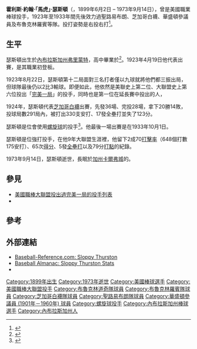 {{short description|美國棒球選手}}
{{Infobox baseball biography
|name=馬虎·瑟斯頓<br/>Sloppy Thurston
|image=Sloppy Thurston 1924 cartoon.png
|position=[[投手|投手]]
|birth_date={{birth date|1899|6|2}}
|birth_place={{USA}}[[內布拉斯加州|內布拉斯加州]][[弗里蒙特_(內布拉斯加州)|弗里蒙特]]
|death_date={{Death date and age|1973|9|14|1899|6|2}}
|death_place={{USA}}[[加州|加州]][[洛杉磯|洛杉磯]]
|bats=右
|throws=右
|debutleague = 美國職棒大聯盟
|debutdate=4月19日
|debutyear=1923年
|debutteam=聖路易布朗
|finalleague = 美國職棒大聯盟
|finaldate=10月1日
|finalyear=1933年
|finalteam=布魯克林道奇
|statleague = 美國職棒大聯盟
|stat1label=勝敗投數
|stat1value=89–86
|stat2label=[[防禦率|防禦率]]
|stat2value=4.24
|stat3label=[[三振|三振]]
|stat3value=306
|teams=
* [[巴爾的摩金鶯|聖路易布朗]]（{{mlby|1923}}）
* [[芝加哥白襪|芝加哥白襪]]（{{mlby|1923}}–{{mlby|1926}}）
* [[華盛頓參議員|華盛頓參議員]]（{{mlby|1927}}）
* [[洛杉磯道奇|布魯克林羅賓/道奇]]（{{mlby|1930}}–{{mlby|1933}}）
}}
'''霍利斯·約翰·「馬虎」·瑟斯頓'''（{{lang-en|Hollis John "Sloppy" Thurston}}，1899年6月2日 – 1973年9月14日），曾是美國職業棒球投手，1923年至1933年間先後效力過聖路易布朗、芝加哥白襪、華盛頓參議員及布魯克林羅賓等隊。投打姿勢是右投右打<ref>{{cite web|url= http://www.baseball-almanac.com/players/player.php?p=thurssl01 |title= Sloppy Thurston Stats|publisher= Baseball Almanac|accessdate= October 6, 2012}}</ref>。

==生平==
瑟斯頓出生於[[內布拉斯加州|內布拉斯加州]][[弗里蒙特_(內布拉斯加州)|弗里蒙特]]，高中畢業於{{le|約翰·H·弗朗西斯理工高中|John H. Francis Polytechnic High School}}<ref>{{cite web|url=  https://www.baseball-reference.com/players/t/thurssl01.shtml|title= Sloppy Thurston|publisher= Baseball-Reference.Com|accessdate= October 6, 2012}}</ref>。1923年4月19日他代表{{le|聖路易棕人隊|St. Louis Browns}}出賽，是其職業初登板。

1923年8月22日，瑟斯頓第十二局面對{{le|費城運動家隊隊史|History of the Philadelphia Athletics|費城運動家隊}}三名打者僅以九球就將他們都三振出局，但球隊最後仍以2比3輸球。即便如此，他依然是美聯史上第二位、大聯盟史上第六位投出「[[完美一局|完美一局]]」的投手，同時也是第一位在延長賽中投出的人，

1924年，瑟斯頓代表[[芝加哥白襪|芝加哥白襪]]出賽，先發36場、完投28場，拿下20勝14敗，投球局數291局內，被打出330支安打、17發全壘打並失了123分。

瑟斯頓是位會使用[[螺旋球|螺旋球]]的投手<ref name="JamesNeyer2004">{{cite book|last1=James|first1=Bill|last2=Neyer|first2=Rob|title=The Neyer/James Guide to Pitchers: An Historical Compendium of Pitching, Pitchers, and Pitches|url=https://books.google.com/books?id=7FfRLE6I5EEC&pg=GBS.PA52.w.2.5.0|accessdate=3 October 2012|date=2004-06-15|publisher=Simon and Schuster|isbn=978-0-7432-6158-6|page=52}}</ref>。他最後一場出賽是在1933年10月1日。

瑟斯頓是位強打投手，在他9年大聯盟生涯裡，他留下2成70[[打擊率|打擊率]]（648個打數175安打）、65次[[得分_(棒球)|得分]]、5發[[全壘打|全壘打]]以及79分[[打點|打點]]的紀錄。

1973年9月14日，瑟斯頓逝世，長眠於[[加州|加州]][[卡爾弗城_(加利福尼亞州)|卡爾弗城]]的{{le|卡爾弗城聖十字公墓|Holy Cross Cemetery, Culver City|聖十字公墓}}。

==參見==
* [[美國職棒大聯盟投出過完美一局的投手列表|美國職棒大聯盟投出過完美一局的投手列表]]
* {{le|聖路易布朗隊歷史|History of the St. Louis Browns}}

==參考==
{{reflist}}

==外部連結==
{{Baseballstats|br=t/thurssl01|brm=thurst001hol}}
* [https://www.baseball-reference.com/players/t/thurssl01.shtml Baseball-Reference.com: Sloppy Thurston]
* [http://www.baseball-almanac.com/players/player.php?p=thurssl01 Baseball Almanac: Sloppy Thurston Stats]
* {{Find a Grave}}

{{DEFAULTSORT:Thurston, Sloppy}}
[[Category:1899年出生|Category:1899年出生]]
[[Category:1973年逝世|Category:1973年逝世]]
[[Category:美國棒球選手|Category:美國棒球選手]]
[[Category:美國職棒大聯盟投手|Category:美國職棒大聯盟投手]]
[[Category:布魯克林道奇隊球員|Category:布魯克林道奇隊球員]]
[[Category:布魯克林羅賓隊球員|Category:布魯克林羅賓隊球員]]
[[Category:芝加哥白襪隊球員|Category:芝加哥白襪隊球員]]
[[Category:聖路易布朗隊球員|Category:聖路易布朗隊球員]]
[[Category:華盛頓參議員_(1901年－1960年)_球員|Category:華盛頓參議員 (1901年－1960年) 球員]]
[[Category:螺旋球投手|Category:螺旋球投手]]
[[Category:內布拉斯加州棒球選手|Category:內布拉斯加州棒球選手]]
[[Category:內布拉斯加州人|Category:內布拉斯加州人]]